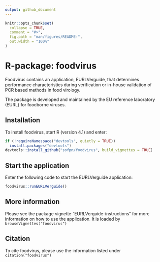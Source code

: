 ```yaml
---
output: github_document
---
```


<!-- README.md is generated from README.Rmd. Please edit that file -->

```r
knitr::opts_chunk$set(
  collapse = TRUE,
  comment = "#>",
  fig.path = "man/figures/README-",
  out.width = "100%"
)
```

# R-package: foodvirus

<!-- badges: start -->
<!-- badges: end -->

Foodvirus contains an application, EURLVerguide, that determines performance characteristics during verification or in-house validation of PCR based methods in food virology. 

The package is developed and maintained by the EU reference laboratory (EURL) for foodborne viruses. 

## Installation

To install foodvirus, start R (version 4.1) and enter: 

``` r
if (!requireNamespace("devtools", quietly = TRUE))
  install.packages("devtools")
devtools::install_github("sofpn/foodvirus", build_vignettes = TRUE)
```

## Start the application

Enter the following code to start the EURLVerguide application:

```r 
foodvirus::runEURLVerguide()
```

## More information

Please see the package vignette "EURLVerguide-instructions" for more information on how to use the application. It is loaded by `browseVignettes("foodvirus")`

## Citation 

To cite foodvirus, please use the information listed under `citation("foodvirus")`
